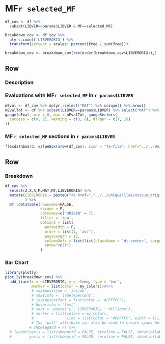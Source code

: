 
MF`r selected_MF`
=====================================
```r
df_cov <- df %>%
  subset(LIBVER==params$LIBVER & MF==selected_MF)

breakdown_cov <- df_cov %>% 
  plyr::count('LIBVERORIG') %>% 
  transform(percent = scales::percent(freq / sum(freq)))

breakdown_cov <- breakdown_cov[rev(order(breakdown_cov$LIBVERORIG)),]
```

Row {data-height=200}
-------------------------------------

### Description

### Evaluations with MF`r selected_MF` in `r params$LIBVER` {data-width=150}
```r
nEval <- df_cov %>% dplyr::select("MAT") %>% unique() %>% nrow()
nEvalTot <- df %>% subset(LIBVER==params$LIBVER) %>% select("MAT") %>% unique() %>% nrow()
gauge(nEval, min = 0, max = nEvalTot, gaugeSectors(
  success = c(0, 2), warning = c(3, 6), danger = c(7, 10)
))
```

### MF `r selected_MF` sections in `r params$LIBVER` {data-width=150}
```r
flexdashboard::valueBox(nrow(df_cov), icon = "fa-file", href="../../UniqueFiles/unique_origin.html")

```

Row {data-height=800 .tabset .tabset-fade}
-------------------------------------
### Breakdown
```r
df_cov %>% 
  select(Z,X,A,M,MAT,MT,LIBVERORIG) %>%
  mutate(LIBVERORIG = paste0("<a href=","../../UniqueFiles/unique_origin.html",">",LIBVERORIG,"</a>")
         ) %>%
  DT::datatable(rownames=FALSE,
                escape = F,
                colnames=c("ORIGIN" = 7),
                filter = 'top',
                options = list(
                  autowidth = F,
                  order = list(4, 'asc'),
                  pageLength = 12,
                  columnDefs = list(list(className = 'dt-center', targets = 0:6)),
                  sDom="rplt")
                )
```

### Bar Chart
```r
library(plotly)
plot_ly(breakdown_cov) %>%
  add_trace(x = ~LIBVERORIG, y = ~freq, type = 'bar',
            marker = list(color = my_colors))#%>%
            # textposition = 'inside',
            # textinfo = 'label+percent',
            # insidetextfont = list(color = '#FFFFFF'),
            # hoverinfo = 'text',
            # text = ~paste('$', LIBVERORIG, ' billions'),
            # marker = list(colors = my_colors,
            #               line = list(color = '#FFFFFF', width = 1)),
            # The 'pull' attribute can also be used to create space between the sectors
           # showlegend = F) %>%
  # layout(xaxis = list(showgrid = FALSE, zeroline = FALSE, showticklabels = FALSE),
  #        yaxis = list(showgrid = FALSE, zeroline = FALSE, showticklabels = FALSE))
```

